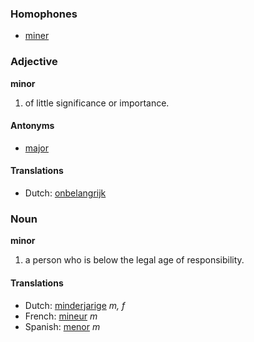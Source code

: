 ===Homophones===
*[[miner]]

===Adjective===
'''minor'''

# of little significance or importance.

====Antonyms====
*[[major]]

====Translations====
*Dutch: [[onbelangrijk]]

===Noun===
'''minor'''

# a person who is below the legal age of responsibility.

====Translations====
*Dutch: [[minderjarige]] ''m, f''
*French: [[mineur]] ''m''
*Spanish: [[menor]] ''m''